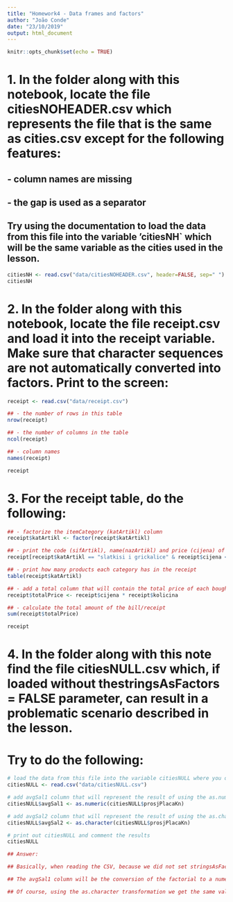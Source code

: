 ```yaml
---
title: "Homework4 - Data frames and factors"
author: "João Conde"
date: "23/10/2019"
output: html_document
---
```


```r
knitr::opts_chunk$set(echo = TRUE)
```

# 1. In the folder along with this notebook, locate the file citiesNOHEADER.csv which represents the file that is the same as cities.csv except for the following features:
## - column names are missing
## - the gap is used as a separator

## Try using the documentation to load the data from this file into the variable ’citiesNH` which will be the same variable as the cities used in the lesson.

```r
citiesNH <- read.csv("data/citiesNOHEADER.csv", header=FALSE, sep=" ")
citiesNH
```


# 2. In the folder along with this notebook, locate the file receipt.csv and load it into the receipt variable. Make sure that character sequences are not automatically converted into factors. Print to the screen:

```r
receipt <- read.csv("data/receipt.csv")

## - the number of rows in this table
nrow(receipt)

## - the number of columns in the table
ncol(receipt)

## - column names
names(receipt)

receipt
```


# 3. For the receipt table, do the following:

```r
## - factorize the itemCategory (katArtikl) column
receipt$katArtikl <- factor(receipt$katArtikl)

## - print the code (sifArtikl), name(nazArtikl) and price (cijena) of all items of the category (katArtikl) “sweets and snacks” (slatkisi i grickalice) cheaper than 12 Kn
receipt[receipt$katArtikl == "slatkisi i grickalice" & receipt$cijena < 12, c("sifArtikl", "nazArtikl", "katArtikl")]

## - print how many products each category has in the receipt
table(receipt$katArtikl)

## - add a total column that will contain the total price of each bought item set using the price and quantity
receipt$totalPrice <- receipt$cijena * receipt$kolicina

## - calculate the total amount of the bill/receipt
sum(receipt$totalPrice)

receipt
```


# 4. In the folder along with this note find the file citiesNULL.csv which, if loaded without thestringsAsFactors = FALSE parameter, can result in a problematic scenario described in the lesson.
# Try to do the following:

```r
# load the data from this file into the variable citiesNULL where you deliberately omit the stringsAsFactors = F
citiesNULL <- read.csv("data/citiesNULL.csv")

# add avgSal1 column that will represent the result of using the as.numeric function over the avgSalKn (prosjPlacaKn) column
citiesNULL$avgSal1 <- as.numeric(citiesNULL$prosjPlacaKn)

# add avgSal2 column that will represent the result of using the as.character function over the avgSalKn column
citiesNULL$avgSal2 <- as.character(citiesNULL$prosjPlacaKn)

# print out citiesNULL and comment the results
citiesNULL

## Answer:

## Basically, when reading the CSV, because we did not set stringsAsFactors as FALSE, when R reads the CSV and finds in the column all integers but a NULL, it assumes the column as a factorial (categories). 

## The avgSal1 column will be the conversion of the factorial to a numeric. In this case, the internal R representation given to each category. It goes from 1 to 5 (number of 'categories'). All values are ordered as strings, so the lowest integer is still the first and the NULL string will be last.

## Of course, using the as.character transformation we get the same values, since they were already treated as strings
```
